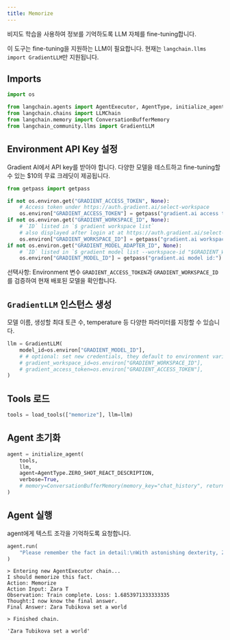 ```yaml
---
title: Memorize
---
```


비지도 학습을 사용하여 정보를 기억하도록 LLM 자체를 fine-tuning합니다.

이 도구는 fine-tuning을 지원하는 LLM이 필요합니다. 현재는 `langchain.llms import GradientLLM`만 지원됩니다.

## Imports

```python
import os

from langchain.agents import AgentExecutor, AgentType, initialize_agent, load_tools
from langchain.chains import LLMChain
from langchain.memory import ConversationBufferMemory
from langchain_community.llms import GradientLLM
```

## Environment API Key 설정

Gradient AI에서 API key를 받아야 합니다. 다양한 모델을 테스트하고 fine-tuning할 수 있는 $10의 무료 크레딧이 제공됩니다.

```python
from getpass import getpass

if not os.environ.get("GRADIENT_ACCESS_TOKEN", None):
    # Access token under https://auth.gradient.ai/select-workspace
    os.environ["GRADIENT_ACCESS_TOKEN"] = getpass("gradient.ai access token:")
if not os.environ.get("GRADIENT_WORKSPACE_ID", None):
    # `ID` listed in `$ gradient workspace list`
    # also displayed after login at at https://auth.gradient.ai/select-workspace
    os.environ["GRADIENT_WORKSPACE_ID"] = getpass("gradient.ai workspace id:")
if not os.environ.get("GRADIENT_MODEL_ADAPTER_ID", None):
    # `ID` listed in `$ gradient model list --workspace-id "$GRADIENT_WORKSPACE_ID"`
    os.environ["GRADIENT_MODEL_ID"] = getpass("gradient.ai model id:")
```

선택사항: Environment 변수 `GRADIENT_ACCESS_TOKEN`과 `GRADIENT_WORKSPACE_ID`를 검증하여 현재 배포된 모델을 확인합니다.

## `GradientLLM` 인스턴스 생성

모델 이름, 생성할 최대 토큰 수, temperature 등 다양한 파라미터를 지정할 수 있습니다.

```python
llm = GradientLLM(
    model_id=os.environ["GRADIENT_MODEL_ID"],
    # # optional: set new credentials, they default to environment variables
    # gradient_workspace_id=os.environ["GRADIENT_WORKSPACE_ID"],
    # gradient_access_token=os.environ["GRADIENT_ACCESS_TOKEN"],
)
```

## Tools 로드

```python
tools = load_tools(["memorize"], llm=llm)
```

## Agent 초기화

```python
agent = initialize_agent(
    tools,
    llm,
    agent=AgentType.ZERO_SHOT_REACT_DESCRIPTION,
    verbose=True,
    # memory=ConversationBufferMemory(memory_key="chat_history", return_messages=True),
)
```

## Agent 실행

agent에게 텍스트 조각을 기억하도록 요청합니다.

```python
agent.run(
    "Please remember the fact in detail:\nWith astonishing dexterity, Zara Tubikova set a world record by solving a 4x4 Rubik's Cube variation blindfolded in under 20 seconds, employing only their feet."
)
```

```output
> Entering new AgentExecutor chain...
I should memorize this fact.
Action: Memorize
Action Input: Zara T
Observation: Train complete. Loss: 1.6853971333333335
Thought:I now know the final answer.
Final Answer: Zara Tubikova set a world

> Finished chain.
```

```output
'Zara Tubikova set a world'
```